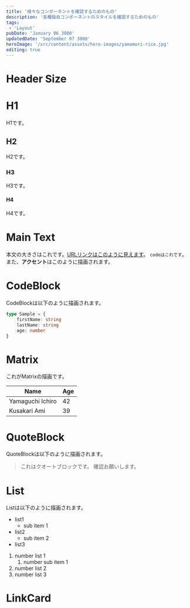 ```yaml
---
title: '様々なコンポーネントを確認するためのもの'
description: '各種独自コンポーネントのスタイルを確認するためのもの'
tags:
 - 'Layout'
pubDate: 'January 06 3000'
updatedDate: 'September 07 3000'
heroImage: '/src/content/assets/hero-images/yamamori-rice.jpg'
editing: true
---
```



# Header Size

# H1
H1です。

## H2
H2です。

### H3
H3です。

#### H4
H4です。

# Main Text
本文の大きさはこれです。[URLリンクはこのように見えます](https://mountain-digital-business-card.pages.dev/)。
`codeはこれです`。また、**アクセント**はこのように描画されます。

# CodeBlock
CodeBlockは以下のように描画されます。
```typescript
type Sample = {
	firstName: string
	lastName: string
	age: number
}
```

# Matrix
これがMatrixの描画です。

|Name|Age|
|----|---|
|Yamaguchi Ichiro|42|
|Kusakari Ami|39|

# QuoteBlock
QuoteBlockは以下のように描画されます。
> これはクオートブロックです。
> 確認お願いします。

# List
Listは以下のように描画されます。
- list1
	- sub item 1
- list2
	- sub item 2
- list3

1. number list 1
	1. number sub item 1
2. number list 2
3. number list 3

# LinkCard
<LinkCard url="https://docs.astro.build/ja/basics/layouts/" client:load />